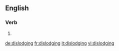==English==

===Verb===
{{head|en|present participle}}

# {{present participle of|dislodge|lang=en}}

[[de:dislodging]]
[[fr:dislodging]]
[[it:dislodging]]
[[vi:dislodging]]